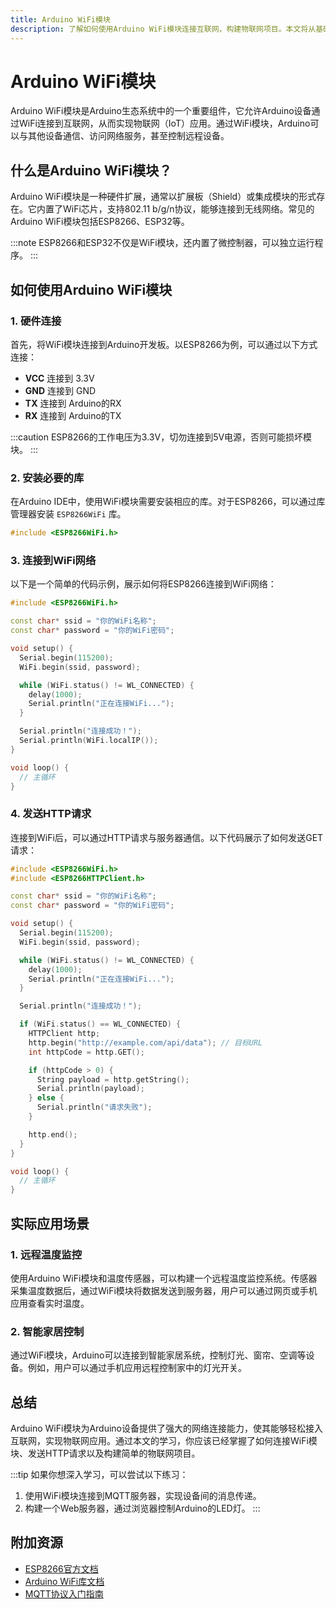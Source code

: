 ```yaml
---
title: Arduino WiFi模块
description: 了解如何使用Arduino WiFi模块连接互联网，构建物联网项目。本文将从基础概念到实际应用逐步讲解，适合初学者。
---
```


# Arduino WiFi模块

Arduino WiFi模块是Arduino生态系统中的一个重要组件，它允许Arduino设备通过WiFi连接到互联网，从而实现物联网（IoT）应用。通过WiFi模块，Arduino可以与其他设备通信、访问网络服务，甚至控制远程设备。

## 什么是Arduino WiFi模块？

Arduino WiFi模块是一种硬件扩展，通常以扩展板（Shield）或集成模块的形式存在。它内置了WiFi芯片，支持802.11 b/g/n协议，能够连接到无线网络。常见的Arduino WiFi模块包括ESP8266、ESP32等。

:::note
ESP8266和ESP32不仅是WiFi模块，还内置了微控制器，可以独立运行程序。
:::

## 如何使用Arduino WiFi模块

### 1. 硬件连接

首先，将WiFi模块连接到Arduino开发板。以ESP8266为例，可以通过以下方式连接：

- **VCC** 连接到 3.3V
- **GND** 连接到 GND
- **TX** 连接到 Arduino的RX
- **RX** 连接到 Arduino的TX

:::caution
ESP8266的工作电压为3.3V，切勿连接到5V电源，否则可能损坏模块。
:::

### 2. 安装必要的库

在Arduino IDE中，使用WiFi模块需要安装相应的库。对于ESP8266，可以通过库管理器安装 `ESP8266WiFi` 库。

```cpp
#include <ESP8266WiFi.h>
```

### 3. 连接到WiFi网络

以下是一个简单的代码示例，展示如何将ESP8266连接到WiFi网络：

```cpp
#include <ESP8266WiFi.h>

const char* ssid = "你的WiFi名称";
const char* password = "你的WiFi密码";

void setup() {
  Serial.begin(115200);
  WiFi.begin(ssid, password);

  while (WiFi.status() != WL_CONNECTED) {
    delay(1000);
    Serial.println("正在连接WiFi...");
  }

  Serial.println("连接成功！");
  Serial.println(WiFi.localIP());
}

void loop() {
  // 主循环
}
```

### 4. 发送HTTP请求

连接到WiFi后，可以通过HTTP请求与服务器通信。以下代码展示了如何发送GET请求：

```cpp
#include <ESP8266WiFi.h>
#include <ESP8266HTTPClient.h>

const char* ssid = "你的WiFi名称";
const char* password = "你的WiFi密码";

void setup() {
  Serial.begin(115200);
  WiFi.begin(ssid, password);

  while (WiFi.status() != WL_CONNECTED) {
    delay(1000);
    Serial.println("正在连接WiFi...");
  }

  Serial.println("连接成功！");

  if (WiFi.status() == WL_CONNECTED) {
    HTTPClient http;
    http.begin("http://example.com/api/data"); // 目标URL
    int httpCode = http.GET();

    if (httpCode > 0) {
      String payload = http.getString();
      Serial.println(payload);
    } else {
      Serial.println("请求失败");
    }

    http.end();
  }
}

void loop() {
  // 主循环
}
```

## 实际应用场景

### 1. 远程温度监控

使用Arduino WiFi模块和温度传感器，可以构建一个远程温度监控系统。传感器采集温度数据后，通过WiFi模块将数据发送到服务器，用户可以通过网页或手机应用查看实时温度。

### 2. 智能家居控制

通过WiFi模块，Arduino可以连接到智能家居系统，控制灯光、窗帘、空调等设备。例如，用户可以通过手机应用远程控制家中的灯光开关。

## 总结

Arduino WiFi模块为Arduino设备提供了强大的网络连接能力，使其能够轻松接入互联网，实现物联网应用。通过本文的学习，你应该已经掌握了如何连接WiFi模块、发送HTTP请求以及构建简单的物联网项目。

:::tip
如果你想深入学习，可以尝试以下练习：
1. 使用WiFi模块连接到MQTT服务器，实现设备间的消息传递。
2. 构建一个Web服务器，通过浏览器控制Arduino的LED灯。
:::

## 附加资源

- [ESP8266官方文档](https://arduino-esp8266.readthedocs.io/)
- [Arduino WiFi库文档](https://www.arduino.cc/en/Reference/WiFi)
- [MQTT协议入门指南](https://mqtt.org/)
